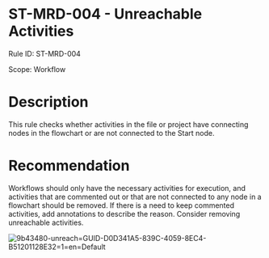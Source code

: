 ﻿# ST-MRD-004 - Unreachable Activities

Rule ID: ST-MRD-004

Scope: Workflow

# Description

This rule checks whether activities in the file or project have connecting nodes in the flowchart or are not connected to the Start node.

# Recommendation

Workflows should only have the necessary activities for execution, and activities that are commented out or that are not connected to any node in a flowchart should be removed. If there is a need to keep commented activities, add annotations to describe the reason. Consider removing unreachable activities.

![9b43480-unreach=GUID-D0D341A5-839C-4059-8EC4-B51201128E32=1=en=Default](/images/9b43480-unreach=GUID-D0D341A5-839C-4059-8EC4-B51201128E32=1=en=Default.png)

